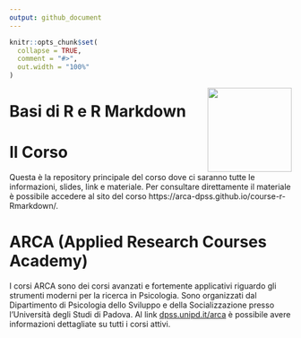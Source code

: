 ```yaml
---
output: github_document
---
```


<!-- README.md is generated from README.Rmd. Please edit that file -->

```r
knitr::opts_chunk$set(
  collapse = TRUE,
  comment = "#>",
  out.width = "100%"
)
```

<img align="right" width="150" height="150" src="files/images/arca-logo.svg">

# Basi di R e R Markdown

<!-- badges: start -->
<!-- badges: end -->

# Il Corso

Questa è la repository principale del corso dove ci saranno tutte le
informazioni, slides, link e materiale. Per consultare direttamente il
materiale è possibile accedere al sito del corso https://arca-dpss.github.io/course-r-Rmarkdown/.

# ARCA (Applied Research Courses Academy)

I corsi ARCA sono dei corsi avanzati e fortemente applicativi riguardo
gli strumenti moderni per la ricerca in Psicologia. Sono organizzati dal
Dipartimento di Psicologia dello Sviluppo e della Socializzazione presso
l’Università degli Studi di Padova. Al link
[dpss.unipd.it/arca](https://www.dpss.unipd.it/arca) è possibile avere
informazioni dettagliate su tutti i corsi attivi.
